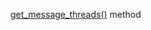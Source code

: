 [get_message_threads()](/docs-new/toloka-kit/reference/toloka.client.TolokaClient.get_message_threads) method

